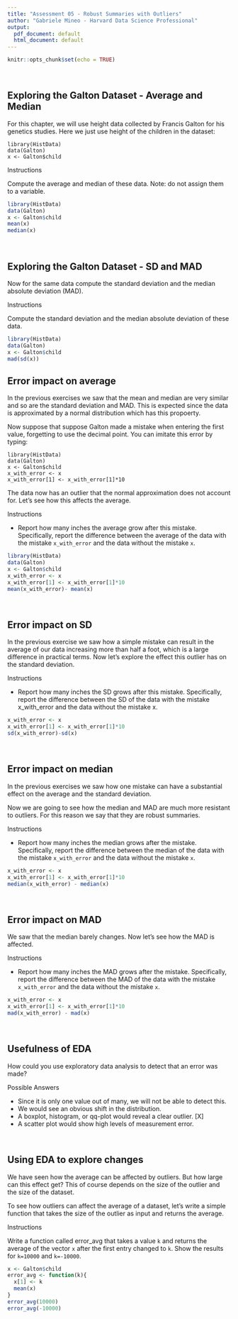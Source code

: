 ```yaml
---
title: "Assessment 05 - Robust Summaries with Outliers"
author: "Gabriele Mineo - Harvard Data Science Professional"
output:
  pdf_document: default
  html_document: default
---
```


```r
knitr::opts_chunk$set(echo = TRUE)
```

<br/>

## **Exploring the Galton Dataset - Average and Median**
For this chapter, we will use height data collected by Francis Galton for his genetics studies. Here we just use height of the children in the dataset:

```
library(HistData)
data(Galton)
x <- Galton$child
```

Instructions

Compute the average and median of these data. Note: do not assign them to a variable.

```r
library(HistData)
data(Galton)
x <- Galton$child
mean(x)
median(x)
```

<br/>

## **Exploring the Galton Dataset - SD and MAD**
Now for the same data compute the standard deviation and the median absolute deviation (MAD).

Instructions

Compute the standard deviation and the median absolute deviation of these data.

```r
library(HistData)
data(Galton)
x <- Galton$child
mad(sd(x))
```


## **Error impact on average**
In the previous exercises we saw that the mean and median are very similar and so are the standard deviation and MAD. This is expected since the data is approximated by a normal distribution which has this propoerty.

Now suppose that suppose Galton made a mistake when entering the first value, forgetting to use the decimal point. You can imitate this error by typing:

```
library(HistData)
data(Galton)
x <- Galton$child
x_with_error <- x
x_with_error[1] <- x_with_error[1]*10
```

The data now has an outlier that the normal approximation does not account for. Let's see how this affects the average.

Instructions

- Report how many inches the average grow after this mistake. Specifically, report the difference between the average of the data with the mistake ```x_with_error``` and the data without the mistake ```x```.

```r
library(HistData)
data(Galton)
x <- Galton$child
x_with_error <- x
x_with_error[1] <- x_with_error[1]*10
mean(x_with_error)- mean(x)
```

<br/>

## **Error impact on SD**
In the previous exercise we saw how a simple mistake can result in the average of our data increasing more than half a foot, which is a large difference in practical terms. Now let's explore the effect this outlier has on the standard deviation.

Instructions

- Report how many inches the SD grows after this mistake. Specifically, report the difference between the SD of the data with the mistake x_with_error and the data without the mistake x.

```r
x_with_error <- x
x_with_error[1] <- x_with_error[1]*10
sd(x_with_error)-sd(x)
```

<br/>

## **Error impact on median**
In the previous exercises we saw how one mistake can have a substantial effect on the average and the standard deviation.

Now we are going to see how the median and MAD are much more resistant to outliers. For this reason we say that they are robust summaries.

Instructions

- Report how many inches the median grows after the mistake. Specifically, report the difference between the median of the data with the mistake ```x_with_error``` and the data without the mistake ```x```.

```r
x_with_error <- x
x_with_error[1] <- x_with_error[1]*10
median(x_with_error) - median(x)
```

<br/>

## **Error impact on MAD**
We saw that the median barely changes. Now let's see how the MAD is affected.

Instructions

- Report how many inches the MAD grows after the mistake. Specifically, report the difference between the MAD of the data with the mistake ```x_with_error``` and the data without the mistake ```x```.

```r
x_with_error <- x
x_with_error[1] <- x_with_error[1]*10
mad(x_with_error) - mad(x)
```

<br/>

## **Usefulness of EDA**
How could you use exploratory data analysis to detect that an error was made?

Possible Answers

- Since it is only one value out of many, we will not be able to detect this.
- We would see an obvious shift in the distribution.
- A boxplot, histogram, or qq-plot would reveal a clear outlier. [X]
- A scatter plot would show high levels of measurement error.

<br/>

## **Using EDA to explore changes**
We have seen how the average can be affected by outliers. But how large can this effect get? This of course depends on the size of the outlier and the size of the dataset.

To see how outliers can affect the average of a dataset, let's write a simple function that takes the size of the outlier as input and returns the average.

Instructions

Write a function called error_avg that takes a value ```k``` and returns the average of the vector ```x``` after the first entry changed to ```k```. Show the results for ```k=10000``` and ```k=-10000```.

```r
x <- Galton$child
error_avg <- function(k){
  x[1] <- k
  mean(x)
}
error_avg(10000)
error_avg(-10000)
```
